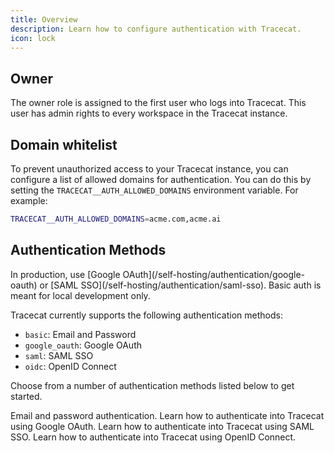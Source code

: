 ```yaml
---
title: Overview
description: Learn how to configure authentication with Tracecat.
icon: lock
---
```


## Owner

The owner role is assigned to the first user who logs into Tracecat. This user has admin rights to every workspace in the Tracecat instance.

## Domain whitelist

To prevent unauthorized access to your Tracecat instance, you can configure a list of allowed domains for authentication.
You can do this by setting the `TRACECAT__AUTH_ALLOWED_DOMAINS` environment variable. For example:

```bash
TRACECAT__AUTH_ALLOWED_DOMAINS=acme.com,acme.ai
```

## Authentication Methods

<Warning>
  In production, use [Google OAuth](/self-hosting/authentication/google-oauth) or [SAML SSO](/self-hosting/authentication/saml-sso).
  Basic auth is meant for local development only.
</Warning>

Tracecat currently supports the following authentication methods:

- `basic`: Email and Password
- `google_oauth`: Google OAuth
- `saml`: SAML SSO
- `oidc`: OpenID Connect

Choose from a number of authentication methods listed below to get started.

<CardGroup cols={2}>
  <Card
    title="Basic Auth"
    icon="keyboard"
    href="/self-hosting/authentication/basic"
  >
    Email and password authentication.
  </Card>
  <Card
    title="Google OAuth"
    icon="google"
    href="/self-hosting/authentication/google-oauth"
  >
    Learn how to authenticate into Tracecat using Google OAuth.
  </Card>
  <Card
    title="SAML SSO"
    icon="user-lock"
    href="/self-hosting/authentication/saml-sso"
  >
    Learn how to authenticate into Tracecat using SAML SSO.
  </Card>
  <Card
    title="OpenID Connect"
    icon="openid"
    href="/self-hosting/authentication/oidc"
  >
    Learn how to authenticate into Tracecat using OpenID Connect.
  </Card>
</CardGroup>

